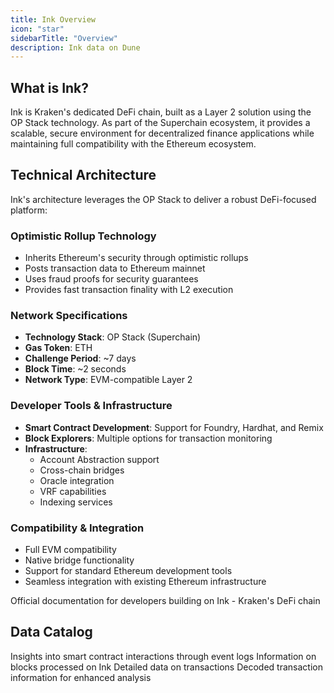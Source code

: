 ```yaml
---
title: Ink Overview
icon: "star"
sidebarTitle: "Overview"
description: Ink data on Dune
---
```


## What is Ink?
Ink is Kraken's dedicated DeFi chain, built as a Layer 2 solution using the OP Stack technology. As part of the Superchain ecosystem, it provides a scalable, secure environment for decentralized finance applications while maintaining full compatibility with the Ethereum ecosystem.

## Technical Architecture
Ink's architecture leverages the OP Stack to deliver a robust DeFi-focused platform:

### Optimistic Rollup Technology
- Inherits Ethereum's security through optimistic rollups
- Posts transaction data to Ethereum mainnet
- Uses fraud proofs for security guarantees
- Provides fast transaction finality with L2 execution

### Network Specifications
- **Technology Stack**: OP Stack (Superchain)
- **Gas Token**: ETH
- **Challenge Period**: ~7 days
- **Block Time**: ~2 seconds
- **Network Type**: EVM-compatible Layer 2

### Developer Tools & Infrastructure
- **Smart Contract Development**: Support for Foundry, Hardhat, and Remix
- **Block Explorers**: Multiple options for transaction monitoring
- **Infrastructure**:
  - Account Abstraction support
  - Cross-chain bridges
  - Oracle integration
  - VRF capabilities
  - Indexing services

### Compatibility & Integration
- Full EVM compatibility
- Native bridge functionality
- Support for standard Ethereum development tools
- Seamless integration with existing Ethereum infrastructure

<CardGroup cols={1}>
  <Card title="Ink Documentation" icon="link" href="https://docs.inkonchain.com">
    Official documentation for developers building on Ink - Kraken's DeFi chain
  </Card>
</CardGroup>

## Data Catalog

<CardGroup cols={2}>
  <Card title="Logs" icon="bolt" href="./raw/logs">
    Insights into smart contract interactions through event logs
  </Card>
  <Card title="Blocks" icon="cubes" href="./raw/blocks">
    Information on blocks processed on Ink
  </Card>
  <Card title="Transactions" icon="message-arrow-up" href="./raw/transactions">
    Detailed data on transactions
  </Card>
  <Card title="decoded" icon="file" href="./decoded/overview">
    Decoded transaction information for enhanced analysis
  </Card>
</CardGroup>
